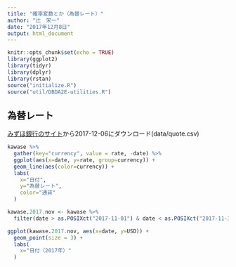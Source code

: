 ```yaml
---
title: "確率変数とか（為替レート）"
author: "辻　栄一"
date: "2017年12月8日"
output: html_document
---
```


```r
knitr::opts_chunk$set(echo = TRUE)
library(ggplot2)
library(tidyr)
library(dplyr)
library(rstan)
source("initialize.R")
source("util/DBDA2E-utilities.R")
```

## 為替レート


[みずほ銀行のサイト](https://www.mizuhobank.co.jp/rate/market/historical.html)から2017-12-06にダウンロード(data/quote.csv)

```r
kawase %>%
  gather(key="currency", value = rate, -date) %>%
  ggplot(aes(x=date, y=rate, group=currency)) +
  geom_line(aes(color=currency)) +
  labs(
    x="日付",
    y="為替レート",
    color="通貨"
  )

```


```r
kawase.2017.nov <- kawase %>%
  filter(date > as.POSIXct("2017-11-01") & date < as.POSIXct("2017-11-30")) 

ggplot(kawase.2017.nov, aes(x=date, y=USD)) +
  geom_point(size = 3) +
  labs(
    x="日付（2017年）"
  )
```